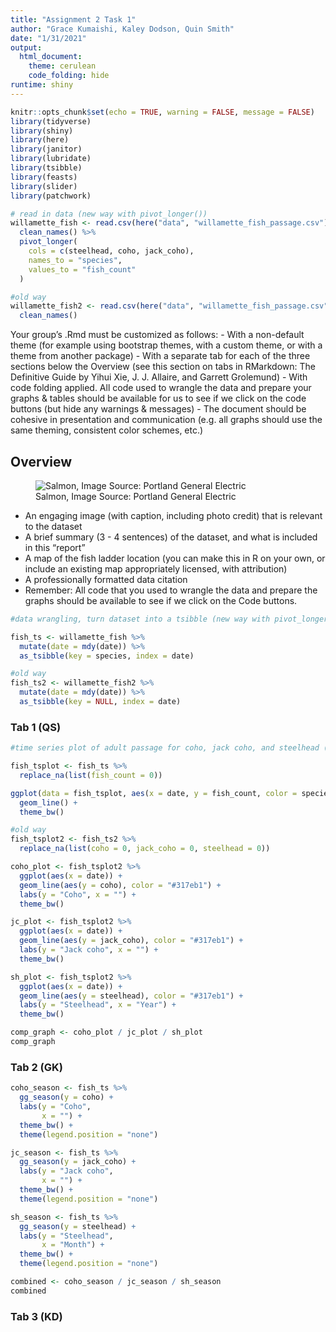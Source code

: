 ```yaml
---
title: "Assignment 2 Task 1"
author: "Grace Kumaishi, Kaley Dodson, Quin Smith"
date: "1/31/2021"
output: 
  html_document:
    theme: cerulean
    code_folding: hide
runtime: shiny
---
```


```r
knitr::opts_chunk$set(echo = TRUE, warning = FALSE, message = FALSE)
library(tidyverse)
library(shiny)
library(here)
library(janitor)
library(lubridate)
library(tsibble)
library(feasts)
library(slider)
library(patchwork)

# read in data (new way with pivot_longer())
willamette_fish <- read.csv(here("data", "willamette_fish_passage.csv")) %>% 
  clean_names() %>% 
  pivot_longer(
    cols = c(steelhead, coho, jack_coho),
    names_to = "species",
    values_to = "fish_count"
  )

#old way
willamette_fish2 <- read.csv(here("data", "willamette_fish_passage.csv")) %>% 
  clean_names()
```

Your group's .Rmd must be customized as follows:
- With a non-default theme (for example using bootstrap themes, with a custom theme, or with a theme from another package)
- With a separate tab for each of the three sections below the Overview (see this section on tabs in RMarkdown: The Definitive Guide by Yihui Xie, J. J. Allaire, and Garrett Grolemund)
- With code folding applied. All code used to wrangle the data and prepare your graphs & tables should be available for us to see if we click on the code buttons (but hide any warnings & messages)
- The document should be cohesive in presentation and communication (e.g. all graphs should use the same theming, consistent color schemes, etc.)

## Overview {.tabset}

![Salmon, Image Source: Portland General Electric](http://www.cbr.washington.edu/img/hydro/willamette_falls.jpg)

- An engaging image (with caption, including photo credit) that is relevant to the dataset
- A brief summary (3 - 4 sentences) of the dataset, and what is included in this “report”
- A map of the fish ladder location (you can make this in R on your own, or include an existing map appropriately licensed, with attribution)
- A professionally formatted data citation
- Remember: All code that you used to wrangle the data and prepare the graphs should be available to see if we click on the Code buttons. 

```r
#data wrangling, turn dataset into a tsibble (new way with pivot_longer())

fish_ts <- willamette_fish %>% 
  mutate(date = mdy(date)) %>% 
  as_tsibble(key = species, index = date)

#old way
fish_ts2 <- willamette_fish2 %>% 
  mutate(date = mdy(date)) %>% 
  as_tsibble(key = NULL, index = date)

```


### Tab 1 (QS)

```r
#time series plot of adult passage for coho, jack coho, and steelhead (new way with pivot_longer())

fish_tsplot <- fish_ts %>%
  replace_na(list(fish_count = 0))

ggplot(data = fish_tsplot, aes(x = date, y = fish_count, color = species)) +
  geom_line() +
  theme_bw()

#old way
fish_tsplot2 <- fish_ts2 %>%
  replace_na(list(coho = 0, jack_coho = 0, steelhead = 0))

coho_plot <- fish_tsplot2 %>% 
  ggplot(aes(x = date)) +
  geom_line(aes(y = coho), color = "#317eb1") +
  labs(y = "Coho", x = "") +
  theme_bw()

jc_plot <- fish_tsplot2 %>% 
  ggplot(aes(x = date)) +
  geom_line(aes(y = jack_coho), color = "#317eb1") +
  labs(y = "Jack coho", x = "") +
  theme_bw()

sh_plot <- fish_tsplot2 %>% 
  ggplot(aes(x = date)) +
  geom_line(aes(y = steelhead), color = "#317eb1") +
  labs(y = "Steelhead", x = "Year") +
  theme_bw()

comp_graph <- coho_plot / jc_plot / sh_plot
comp_graph

```  

### Tab 2 (GK)

```r
coho_season <- fish_ts %>% 
  gg_season(y = coho) +
  labs(y = "Coho",
       x = "") +
  theme_bw() +
  theme(legend.position = "none") 

jc_season <- fish_ts %>% 
  gg_season(y = jack_coho) +
  labs(y = "Jack coho",
       x = "") +
  theme_bw() +
  theme(legend.position = "none")

sh_season <- fish_ts %>% 
  gg_season(y = steelhead) +
  labs(y = "Steelhead",
       x = "Month") +
  theme_bw() +
  theme(legend.position = "none")

combined <- coho_season / jc_season / sh_season
combined
```

### Tab 3 (KD)

```r

```

